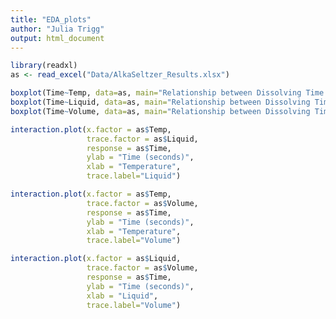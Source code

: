 ```yaml
---
title: "EDA_plots"
author: "Julia Trigg"
output: html_document
---
```


```r
library(readxl)
as <- read_excel("Data/AlkaSeltzer_Results.xlsx")
```

```r
boxplot(Time~Temp, data=as, main="Relationship between Dissolving Time and Temperature")
boxplot(Time~Liquid, data=as, main="Relationship between Dissolving Time and Liquid")
boxplot(Time~Volume, data=as, main="Relationship between Dissolving Time and Volume")
```

```r
interaction.plot(x.factor = as$Temp,
                 trace.factor = as$Liquid,
                 response = as$Time,
                 ylab = "Time (seconds)",
                 xlab = "Temperature",
                 trace.label="Liquid")

interaction.plot(x.factor = as$Temp,
                 trace.factor = as$Volume,
                 response = as$Time,
                 ylab = "Time (seconds)",
                 xlab = "Temperature",
                 trace.label="Volume")

interaction.plot(x.factor = as$Liquid,
                 trace.factor = as$Volume,
                 response = as$Time,
                 ylab = "Time (seconds)",
                 xlab = "Liquid",
                 trace.label="Volume")
```
